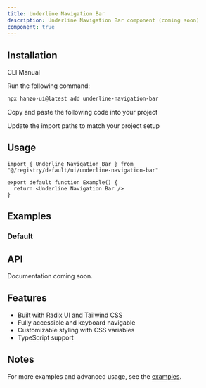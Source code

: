 ```yaml
---
title: Underline Navigation Bar
description: Underline Navigation Bar component (coming soon)
component: true
---
```


<ComponentPreview name="underline-navigation-bar-demo" />

## Installation

<Tabs defaultValue="cli">

<TabsList>
  <TabsTrigger value="cli">CLI</TabsTrigger>
  <TabsTrigger value="manual">Manual</TabsTrigger>
</TabsList>

<TabsContent value="cli">

<Steps>

<Step>Run the following command:</Step>

```bash
npx hanzo-ui@latest add underline-navigation-bar
```

</Steps>

</TabsContent>

<TabsContent value="manual">

<Steps>

<Step>Copy and paste the following code into your project</Step>

<ComponentSource name="underline-navigation-bar" />

<Step>Update the import paths to match your project setup</Step>

</Steps>

</TabsContent>

</Tabs>

## Usage

```tsx
import { Underline Navigation Bar } from "@/registry/default/ui/underline-navigation-bar"

export default function Example() {
  return <Underline Navigation Bar />
}
```

## Examples

### Default

<ComponentPreview name="underline-navigation-bar-demo" />

## API

Documentation coming soon.

## Features

- Built with Radix UI and Tailwind CSS
- Fully accessible and keyboard navigable  
- Customizable styling with CSS variables
- TypeScript support

## Notes

For more examples and advanced usage, see the [examples](/examples).

